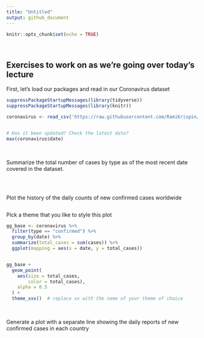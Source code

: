 ```yaml
---
title: "Untitled"
output: github_document
---
```


```r
knitr::opts_chunk$set(echo = TRUE)
```

<br>

## Exercises to work on as we're going over today's lecture

First, let's load our packages and read in our Coronavirus dataset
```r

suppressPackageStartupMessages(library(tidyverse))
suppressPackageStartupMessages(library(knitr))

coronavirus <- read_csv('https://raw.githubusercontent.com/RamiKrispin/coronavirus/master/csv/coronavirus.csv', col_types = cols(province = col_character()))


# Has it been updated? Check the latest date?
max(coronavirus$date)

```

<br>

Summarize the total number of cases by type as of the most recent date covered in the dataset.

```r

```
<br>

Plot the history of the daily counts of new confirmed cases worldwide
```r

```


Pick a theme that you like to style this plot
```r

gg_base <- coronavirus %>%  
  filter(type == "confirmed") %>% 
  group_by(date) %>% 
  summarize(total_cases = sum(cases)) %>% 
  ggplot(mapping = aes(x = date, y = total_cases)) 


gg_base + 
  geom_point(
    aes(size = total_cases,
        color = total_cases),
    alpha = 0.5
  ) +
  theme_xxx()  # replace xx with the name of your theme of choice

```

<br>

Generate a plot with a separate line showing the daily reports of new confirmed cases in each country
```r

```




